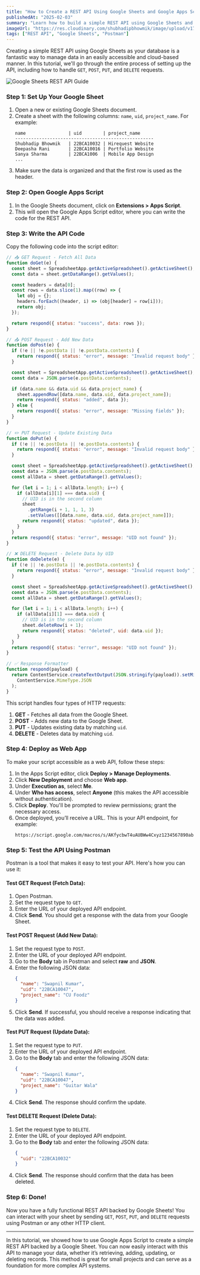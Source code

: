 ```yaml
---
title: "How to Create a REST API Using Google Sheets and Google Apps Script: A Step-by-Step Guide"
publishedAt: "2025-02-03"
summary: "Learn how to build a simple REST API using Google Sheets and Google Apps Script. This tutorial covers GET, POST, PUT, DELETE methods and how to test with Postman."
imageUrl: "https://res.cloudinary.com/shubhadipbhowmik/image/upload/v1738589464/portfolio/blogs/google-sheets-rest-api-guide_w1kaxa.png"
tags: ["REST API", "Google Sheets", "Postman"]
---
```


Creating a simple REST API using Google Sheets as your database is a fantastic way to manage data in an easily accessible and cloud-based manner. In this tutorial, we'll go through the entire process of setting up the API, including how to handle `GET`, `POST`, `PUT`, and `DELETE` requests.

![Google Sheets REST API Guide](https://res.cloudinary.com/shubhadipbhowmik/image/upload/v1738589464/portfolio/blogs/google-sheets-rest-api-guide_w1kaxa.png "Google Sheets REST API Guide")

### **Step 1: Set Up Your Google Sheet**

1. Open a new or existing Google Sheets document.
2. Create a sheet with the following columns: `name`, `uid`, `project_name`. For example:
   ```
   name                | uid        | project_name
   ----------------------------------------------------
   Shubhadip Bhowmik   | 22BCA10032 | Hirequest Website
   Deepasha Rani       | 22BCA10016 | Portfolio Website
   Sanya Sharma        | 22BCA1006  | Mobile App Design
   ...
   ```
3. Make sure the data is organized and that the first row is used as the header.

### **Step 2: Open Google Apps Script**

1. In the Google Sheets document, click on **Extensions > Apps Script**.
2. This will open the Google Apps Script editor, where you can write the code for the REST API.

### **Step 3: Write the API Code**

Copy the following code into the script editor:

```javascript
// 📥 GET Request - Fetch All Data
function doGet(e) {
  const sheet = SpreadsheetApp.getActiveSpreadsheet().getActiveSheet();
  const data = sheet.getDataRange().getValues();

  const headers = data[0];
  const rows = data.slice(1).map((row) => {
    let obj = {};
    headers.forEach((header, i) => (obj[header] = row[i]));
    return obj;
  });

  return respond({ status: "success", data: rows });
}

// 📤 POST Request - Add New Data
function doPost(e) {
  if (!e || !e.postData || !e.postData.contents) {
    return respond({ status: "error", message: "Invalid request body" });
  }

  const sheet = SpreadsheetApp.getActiveSpreadsheet().getActiveSheet();
  const data = JSON.parse(e.postData.contents);

  if (data.name && data.uid && data.project_name) {
    sheet.appendRow([data.name, data.uid, data.project_name]);
    return respond({ status: "added", data });
  } else {
    return respond({ status: "error", message: "Missing fields" });
  }
}

// ✏️ PUT Request - Update Existing Data
function doPut(e) {
  if (!e || !e.postData || !e.postData.contents) {
    return respond({ status: "error", message: "Invalid request body" });
  }

  const sheet = SpreadsheetApp.getActiveSpreadsheet().getActiveSheet();
  const data = JSON.parse(e.postData.contents);
  const allData = sheet.getDataRange().getValues();

  for (let i = 1; i < allData.length; i++) {
    if (allData[i][1] === data.uid) {
      // UID is in the second column
      sheet
        .getRange(i + 1, 1, 1, 3)
        .setValues([[data.name, data.uid, data.project_name]]);
      return respond({ status: "updated", data });
    }
  }
  return respond({ status: "error", message: "UID not found" });
}

// ❌ DELETE Request - Delete Data by UID
function doDelete(e) {
  if (!e || !e.postData || !e.postData.contents) {
    return respond({ status: "error", message: "Invalid request body" });
  }

  const sheet = SpreadsheetApp.getActiveSpreadsheet().getActiveSheet();
  const data = JSON.parse(e.postData.contents);
  const allData = sheet.getDataRange().getValues();

  for (let i = 1; i < allData.length; i++) {
    if (allData[i][1] === data.uid) {
      // UID is in the second column
      sheet.deleteRow(i + 1);
      return respond({ status: "deleted", uid: data.uid });
    }
  }
  return respond({ status: "error", message: "UID not found" });
}

// ✅ Response Formatter
function respond(payload) {
  return ContentService.createTextOutput(JSON.stringify(payload)).setMimeType(
    ContentService.MimeType.JSON
  );
}
```

This script handles four types of HTTP requests:

1. **GET** - Fetches all data from the Google Sheet.
2. **POST** - Adds new data to the Google Sheet.
3. **PUT** - Updates existing data by matching `uid`.
4. **DELETE** - Deletes data by matching `uid`.

### **Step 4: Deploy as Web App**

To make your script accessible as a web API, follow these steps:

1. In the Apps Script editor, click **Deploy > Manage Deployments**.
2. Click **New Deployment** and choose **Web app**.
3. Under **Execution as**, select **Me**.
4. Under **Who has access**, select **Anyone** (this makes the API accessible without authentication).
5. Click **Deploy**. You'll be prompted to review permissions; grant the necessary access.
6. Once deployed, you’ll receive a URL. This is your API endpoint, for example:
   ```
   https://script.google.com/macros/s/AKfycbwT4uAUBWw4Cxyz1234567890abcdefghijkl/exec
   ```

### **Step 5: Test the API Using Postman**

Postman is a tool that makes it easy to test your API. Here's how you can use it:

#### **Test GET Request (Fetch Data)**:

1. Open Postman.
2. Set the request type to `GET`.
3. Enter the URL of your deployed API endpoint.
4. Click **Send**. You should get a response with the data from your Google Sheet.

#### **Test POST Request (Add New Data)**:

1. Set the request type to `POST`.
2. Enter the URL of your deployed API endpoint.
3. Go to the **Body** tab in Postman and select **raw** and **JSON**.
4. Enter the following JSON data:
   ```json
   {
     "name": "Swapnil Kumar",
     "uid": "22BCA10047",
     "project_name": "CU Foodz"
   }
   ```
5. Click **Send**. If successful, you should receive a response indicating that the data was added.

#### **Test PUT Request (Update Data)**:

1. Set the request type to `PUT`.
2. Enter the URL of your deployed API endpoint.
3. Go to the **Body** tab and enter the following JSON data:
   ```json
   {
     "name": "Swapnil Kumar",
     "uid": "22BCA10047",
     "project_name": "Guitar Wala"
   }
   ```
4. Click **Send**. The response should confirm the update.

#### **Test DELETE Request (Delete Data)**:

1. Set the request type to `DELETE`.
2. Enter the URL of your deployed API endpoint.
3. Go to the **Body** tab and enter the following JSON data:
   ```json
   {
     "uid": "22BCA10032"
   }
   ```
4. Click **Send**. The response should confirm that the data has been deleted.

### **Step 6: Done!**

Now you have a fully functional REST API backed by Google Sheets! You can interact with your sheet by sending `GET`, `POST`, `PUT`, and `DELETE` requests using Postman or any other HTTP client.

---

In this tutorial, we showed how to use Google Apps Script to create a simple REST API backed by a Google Sheet. You can now easily interact with this API to manage your data, whether it’s retrieving, adding, updating, or deleting records. This method is great for small projects and can serve as a foundation for more complex API systems.
